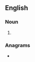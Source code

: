 ==English==

===Noun===
{{head|en|noun form}}

# {{plural of|en|betalain}}

===Anagrams===
* {{anagrams|en|a=aabeilnst|banalsite|basaltine|stainable}}